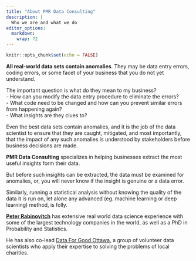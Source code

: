 ```yaml
---
title: "About PMR Data Consulting"
description: |
  Who we are and what we do
editor_options: 
  markdown: 
    wrap: 72
---
```


```r
knitr::opts_chunk$set(echo = FALSE)
```

**All real-world data sets contain anomalies**. They may be data entry errors, coding errors, or some facet of your business that you do not yet understand.

The important question is what do they mean to my business?  
- How can you modify the data entry procedure to eliminate the errors?  
- What code need to be changed and how can you prevent similar errors from happening again?  
- What insights are they clues to?  

Even the best data sets contain anomalies, and it is the job of the data scientist to ensure that they are caught,  mitigated, and most importantly, that the impact of any such anomalies is understood by stakeholders before business decisions are made.

**PMR Data Consulting** specializes in helping businesses extract the most useful insights form their data. 


But before such insights can be extracted, the data must be examined for anomalies, or, you will
never know if the insight is genuine or a data error.

Similarly, running a statistical analysis without knowing the quality of
the data it is run on, let alone any advanced (eg. machine learning or
deep learning) method, is folly.

[**Peter Rabinovitch**](https://www.linkedin.com/in/peter-rabinovitch/) has
extensive real world data science experience with some of the largest
technology companies in the world, as well as a PhD in Probability and
Statistics. 

He has also co-lead [Data For Good Ottawa](https://ottawa.dataforgood.ca/), a group of volunteer data scientists who apply their expertise to solving the problems of local charities.

